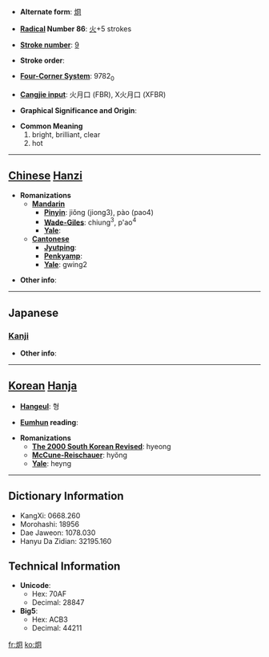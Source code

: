 * '''Alternate form''': [[烱]]

* '''[[Wiktionary:Chinese radical index| Radical]] Number 86''': [[Wiktionary:Chinese radical index 火|火]]+5 strokes

* '''[[Wiktionary:Chinese total strokes index|Stroke number]]''': [[Wiktionary:Chinese total strokes index 9|9]]

* '''Stroke order''': 

* '''[[Wiktionary:Chinese four corner index|Four-Corner System]]''': 9782<sub>0</sub>

* '''[[Wiktionary:Chinese Cangjie index|Cangjie input]]''': 火月口 (FBR), X火月口 (XFBR)

* '''Graphical Significance and Origin''': 

* '''Common Meaning'''
*#bright, brilliant, clear
*# hot


----

== [[Chinese]] [[Hanzi]] ==

* '''Romanizations'''
** '''[[Mandarin]]'''
*** '''[[Pinyin]]''': jiǒng (jiong3), pào (pao4)
*** '''[[Wade-Giles]]''': chiung<sup>3</sup>, p'ao<sup>4</sup>
*** '''[[Yale]]''': 
** '''[[Cantonese]]'''
*** '''[[Jyutping]]''':
*** '''[[Penkyamp]]''': 
*** '''[[Yale]]''': gwing2

* '''Other info''': 

----

==Japanese==
===[[Kanji]]===
{{kanji|on readings=[[けい]] (kei), [[きょう]] (kyō)
|kun readings=[[あきらか]] (akiraka)
}}

* '''Other info''':  

----

== [[Korean]] [[Hanja]] ==

* '''[[Hangeul]]''': 형

* '''[[Eumhun]] reading''': 

* '''Romanizations'''
** '''[[The 2000 South Korean Revised Romanization|The 2000 South Korean Revised]]''': hyeong
** '''[[McCune-Reischauer]]''': hyŏng
** '''[[Yale]]''': heyng

----

== Dictionary Information ==

* KangXi: 0668.260
* Morohashi: 18956
* Dae Jaweon: 1078.030
* Hanyu Da Zidian: 32195.160

== Technical Information ==

* '''Unicode''':
** Hex: 70AF
** Decimal: 28847
* '''Big5''':
** Hex: ACB3
** Decimal: 44211

[[fr:炯]]
[[ko:炯]]